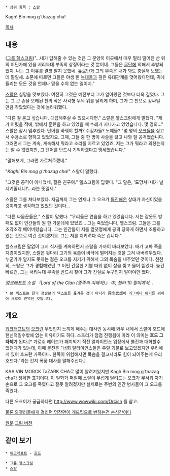  * 상위 항목 : [[스랄]]

Kagh! Bin mog g`thazag cha!

[[목차]]

== 내용 ==
([[그롬 헬스크림]])"...내가 답해줄 수 있는 것은 그 문양이 이곳에서 매우 멀리 떨어진 산 위의 어딘가에 있을 서리늑대 부족의 상징이라는 것 뿐이네. 그들은 [[굴단]]에 의해서 추방되었지. 나는 그 이유를 결코 알지 못했네. [[듀로탄]]과 그의 부족은 내가 봐도 충실해 보였는데 말일세. 소문에 따르면 그들은 야생 흰 [[늑대]]들과 깊은 유대관계를 맺어왔다던데, 귀에 들리는 모든 것을 언제나 믿을 수야 없는 일이지."

[[스랄]]은 실망을 맛보았다. 여전히 그것은 예전부터 그가 알아왔던 것보다 더욱 깊었다. 그는 그 큰 손을 오래된 천의 작은 사각형 무늬 위를 달리게 하며, 그가 그 천으로 감싸일 만큼 작았었다는 것에 놀라워했다.

"다른 걸 묻고 싶습니다. 대답해주실 수 있으시다면." 스랄은 헬스크림에게 말했다. "제가 어렸을 적에, 밖에서 훈련을 하고 있었을 때 수레가 지나가고 있었습니다. 몇 명의..." 스랄은 잠시 멈추었다. 단어를 바꿔야 할까? 수감자들? 노예들? "몇 명의 [[오크]]들을 싣고서 수용소로 향하고 있었지요. 그때, 그들 중 한 명이 사슬을 끊고 나와 절 공격했습니다. 그러면서 그는 계속, 계속해서 뭐라고 소리를 지르고 있었죠. 저는 그가 뭐라고 외쳤는지는 알 수 없었지만, 그 단어를 반드시 기억하겠다고 맹세했습니다."

"말해보게, 그러면 가르쳐주겠네."

"''Kagh! Bin mog g`thazag cha!''" 스랄이 말했다.

"그것은 공격이 아니었네, 젊은 친구여." 헬스크림이 답했다. "그 말은, '도망쳐! 내가 널 지켜줄테니!'...라는 뜻일세."

스랄은 그를 쳐다보았다. 지금까지 그는 언제나 그 오크가 [[돌진]]해온 상대가 자신이었을 것이라고 생각하고 있었던 것이다...

"다른 싸움꾼들은," 스랄이 말했다. "우리들은 연습을 하고 있었습니다. 저는 갑옷도 방패도 없이 인간들의 원 한 가운데에 있었죠... 그는 죽었습니다, 헬스크림. 그들은 그를 조각조각 베어버렸습니다. 그는 인간들이 저를 열댓명에게 공격 당하게 하면서 조롱하고 있는 것으로 여긴 것이겠지요. 그는 저를 지키려다 죽은 겁니다."

헬스크림은 말없이 그저 식사를 계속하면서 스랄을 가까이 바라보았다. 배가 고파 죽을 지경이었지만, 스랄은 뒷다리 고기의 육즙이 바닥에 떨어지는 것을 그저 내버려두었다. 누군가가 알지도 못하는 젊은 오크를 지키기 위해서 그의 목숨을 내주었던 것이다. 천천히, 스랄은 그가 경험해왔던 그 어떤 간절한 기쁨 따위 없이 살을 찢고 물어 뜯었다. 늦건 빠르건, 그는 서리늑대 부족을 반드시 찾아 그가 진실로 누구인지 알아야만 했다.

''[[워크래프트]] 소설 『Lord of the Clan (종족의 지배자)』 中, 챕터 10 말미에서...''

 * 본 텍스트는 한국 정발본의 텍스트를 옮겨온 것이 아니라 霧念武想이 [[리그베다 위키]]를 위하여 새로이 번역한 것입니다.

== 개요 ==
[[워크래프트]]의 [[오크]]란 무엇인지 느끼게 해주는 대사인 동시에 와우 내에서 스랄이 호드에 헌신적일수밖에 없는 이유이기도 하다. 스토리가 점점 진행됨에 따라 이 의미는 '''호드 그 자체'''가 된다.[* 가로쉬 레이드가 패치되기 직전 얼라이언스 입장에서 볼진과 대화할수 있던때가 있는데, 이때 볼진은 "너희 얼라이언스들은 우릴 괴물로 보고있겠지만 우리에게 있어 호드란 가족이다. 한쪽이 위험해지면 목숨을 걸고서라도 힘이 되어주는게 우리 호드다."라는 간지 폭풍 대사를 말해주신다.]

KAA VIN MORCK TaZARK CHA로 많이 알려져있지만 Kagh Bin mog g`thazag cha가 정확한 표기이다.
이 일화가 퍼질때 스랄이 무섭게 달려드는 오크가 무서워 자기 손으로 그 오크를 죽였다고 잘못 알려졌지만 실제로는 주변의 인간 병사들이 그 오크를 죽였다.

다른 오크어가 궁금하다면 [[http://www.wowwiki.com/Orcish]] 를 참고.

[http://humanroad.tistory.com/424 물론 와갤러들에게 걸리면 명장면이 개드립으로 변하는건 순식간이다]

[http://underct.wordpress.com/2011/11/17/the-thrall-comic/ 원문]
[http://i.imgur.com/1eLrD.jpg 그림 버전]

== 같이 보기 ==
 * [[워크래프트]] - [[호드]]

 * [[그롬 헬스크림]]
 * [[스랄]]
